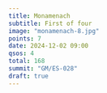 ```yaml
---
title: Monamenach
subtitle: First of four
image: "monamenach-8.jpg"
points: 7
date: 2024-12-02 09:00
qsos: 4
total: 168
summit: "GM/ES-028"
draft: true
---
```

